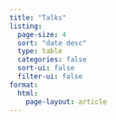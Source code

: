 ```yaml
---
title: "Talks"
listing:
  page-size: 4
  sort: "date desc"
  type: table
  categories: false
  sort-ui: false
  filter-ui: false
format: 
  html:
    page-layout: article
---
```

